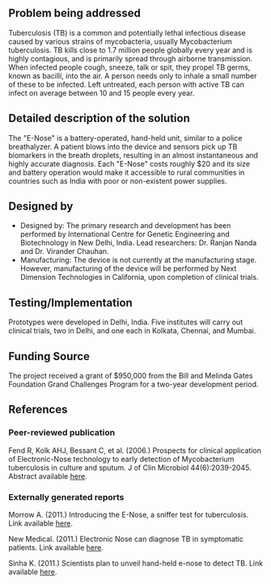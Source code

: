 {{Medical Device
|Health Topic=Tuberculosis
|Classification=Diagnosis
|Scope=Prototype
|Location=Asia
|Image=E nose.jpg
}}
==Problem being addressed==
Tuberculosis (TB) is a common and potentially lethal infectious disease caused by various strains of mycobacteria, usually Mycobacterium tuberculosis. TB kills close to 1.7 million people globally every year and is highly contagious, and is primarily spread through airborne transmission.  When infected people cough, sneeze, talk or spit, they propel TB germs, known as bacilli, into the air. A person needs only to inhale a small number of these to be infected. Left untreated, each person with active TB can infect on average between 10 and 15 people every year.

==Detailed description of the solution==
The "E-Nose" is a battery-operated, hand-held unit, similar to a police breathalyzer.  A patient blows into the device and sensors pick up TB biomarkers in the breath droplets, resulting in an almost instantaneous and highly accurate diagnosis.  Each "E-Nose" costs roughly $20 and its size and battery operation would make it accessible to rural communities in countries such as India with poor or non-existent power supplies.

==Designed by==
*Designed by: The primary research and development has been performed by International Centre for Genetic Engineering and Biotechnology in New Delhi, India.  Lead researchers:  Dr. Ranjan Nanda and Dr. Virander Chauhan.  
*Manufacturing: The device is not currently at the manufacturing stage.  However, manufacturing of the device will be performed by Next Dimension Technologies in California, upon completion of clinical trials.

==Testing/Implementation ==
Prototypes were developed in Delhi, India.  Five institutes will carry out clinical trials, two in Delhi, and one each in Kolkata, Chennai, and Mumbai.

==Funding Source==
The project received a grant of $950,000 from the Bill and Melinda Gates Foundation Grand Challenges Program for a two-year development period.

==References==
===Peer-reviewed publication===
Fend R, Kolk AHJ, Bessant C, et al. (2006.) Prospects for clinical application of Electronic-Nose technology to early detection of Mycobacterium tuberculosis in culture and sputum. J of Clin Microbiol  44(6):2039-2045.  Abstract available [http://jcm.asm.org/content/44/6/2039.short  here].

===Externally generated reports===
Morrow A. (2011.) Introducing the E-Nose, a sniffer test for tuberculosis. Link available [http://www.globalpost.com/dispatches/news/regions/asia-pacific/india/E-nose-sniffer-test-tuberculosis here].

New Medical. (2011.) Electronic Nose can diagnose TB in symptomatic patients. Link available [http://www.news-medical.net/news/20111107/Electronic-Nose-can-diagnose-TB-in-symptomatic-patients.aspx?page=2 here].

Sinha K. (2011.) Scientists plan to unveil hand-held e-nose to detect TB. Link available [http://articles.timesofindia.indiatimes.com/2011-11-16/india/30405370_1_tb-patients-electronic-nose-sensor-array here].